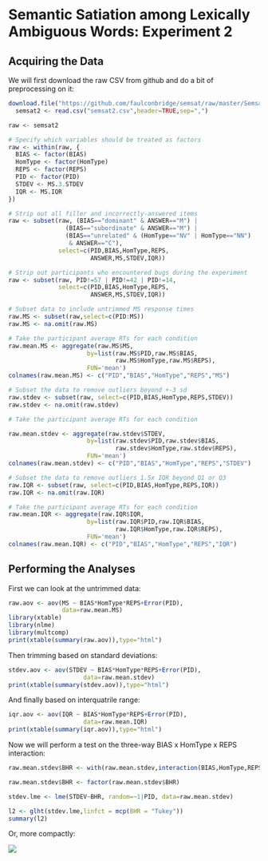 Semantic Satiation among Lexically Ambiguous Words: Experiment 2
================================================================

Acquiring the Data
------------------

We will first download the raw CSV from github and do a bit of preprocessing on it:

```r
download.file("https://github.com/faulconbridge/semsat/raw/master/Semsat2/Semsat2_compiled.csv", "semsat2.csv", "wget", extra="--no-check-certificate")
  semsat2 <- read.csv("semsat2.csv",header=TRUE,sep=",")

raw <- semsat2

# Specify which variables should be treated as factors
raw <- within(raw, {
  BIAS <- factor(BIAS)
  HomType <- factor(HomType)
  REPS <- factor(REPS)
  PID <- factor(PID)
  STDEV <- MS.3.STDEV
  IQR <- MS.IQR
})

# Strip out all filler and incorrectly-answered items
raw <- subset(raw, (BIAS=="dominant" & ANSWER=="M") |
                (BIAS=="subordinate" & ANSWER=="M") |
                (BIAS=="unrelated" & (HomType=="NV" | HomType=="NN")
                 & ANSWER=="C"),
              select=c(PID,BIAS,HomType,REPS,
                       ANSWER,MS,STDEV,IQR))

# Strip out participants who encountered bugs during the experiment
raw <- subset(raw, PID!=57 | PID!=42 | PID!=14,
              select=c(PID,BIAS,HomType,REPS,
                       ANSWER,MS,STDEV,IQR))

# Subset data to include untrimmed MS response times
raw.MS <- subset(raw,select=c(PID:MS))
raw.MS <- na.omit(raw.MS)

# Take the participant average RTs for each condition
raw.mean.MS <- aggregate(raw.MS$MS,
                      by=list(raw.MS$PID,raw.MS$BIAS,
                              raw.MS$HomType,raw.MS$REPS),
                      FUN='mean')
colnames(raw.mean.MS) <- c("PID","BIAS","HomType","REPS","MS")

# Subset the data to remove outliers beyond +-3 sd
raw.stdev <- subset(raw, select=c(PID,BIAS,HomType,REPS,STDEV))
raw.stdev <- na.omit(raw.stdev)

# Take the participant average RTs for each condition

raw.mean.stdev <- aggregate(raw.stdev$STDEV,
                      by=list(raw.stdev$PID,raw.stdev$BIAS,
                              raw.stdev$HomType,raw.stdev$REPS),
                      FUN='mean')
colnames(raw.mean.stdev) <- c("PID","BIAS","HomType","REPS","STDEV")

# Subset the data to remove outliers 1.5x IQR beyond Q1 or Q3
raw.IQR <- subset(raw, select=c(PID,BIAS,HomType,REPS,IQR))
raw.IQR <- na.omit(raw.IQR)

# Take the participant average RTs for each condition
raw.mean.IQR <- aggregate(raw.IQR$IQR,
                      by=list(raw.IQR$PID,raw.IQR$BIAS,
                              raw.IQR$HomType,raw.IQR$REPS),
                      FUN='mean')
colnames(raw.mean.IQR) <- c("PID","BIAS","HomType","REPS","IQR")
```

Performing the Analyses
-----------------------
First we can look at the untrimmed data:
```r
raw.aov <- aov(MS ~ BIAS*HomType*REPS+Error(PID),
               data=raw.mean.MS)
library(xtable)
library(nlme)
library(multcomp)
print(xtable(summary(raw.aov)),type="html")
```

Then trimming based on standard deviations:
```r
stdev.aov <- aov(STDEV ~ BIAS*HomType*REPS+Error(PID),
                     data=raw.mean.stdev)
print(xtable(summary(stdev.aov)),type="html")
```

And finally based on interquatrile range:
```r
iqr.aov <- aov(IQR ~ BIAS*HomType*REPS+Error(PID),
                     data=raw.mean.IQR)
print(xtable(summary(iqr.aov)),type="html")
```

Now we will perform a test on the three-way BIAS x HomType x REPS interaction:
```r
raw.mean.stdev$BHR <- with(raw.mean.stdev,interaction(BIAS,HomType,REPS,sep="x"))

raw.mean.stdev$BHR <- factor(raw.mean.stdev$BHR)

stdev.lme <- lme(STDEV~BHR, random=~1|PID, data=raw.mean.stdev)

l2 <- glht(stdev.lme,linfct = mcp(BHR = "Tukey"))
summary(l2)
```

Or, more compactly:

<img src="https://raw.githubusercontent.com/faulconbridge/semsat/master/Semsat2/figure/Tukey.png" />